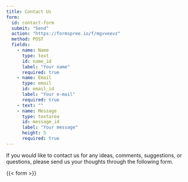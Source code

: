 ```yaml
---
title: Contact Us
form:
  id: contact-form
  submit: "Send"
  action: "https://formspree.io/f/mgvveevz"
  method: POST
  fields:
    - name: Name
      type: text
      id: name_id
      label: "Your name"
      required: true
    - name: Email
      type: email
      id: email_id
      label: "Your e-mail"
      required: true
    - text: ""
    - name: Message
      type: textarea
      id: message_id
      label: "Your message"
      height: 5
      required: true
---
```


If you would like to contact us for any ideas, comments, suggestions, or questions, please send us your thoughts through the following form.

{{< form >}}
